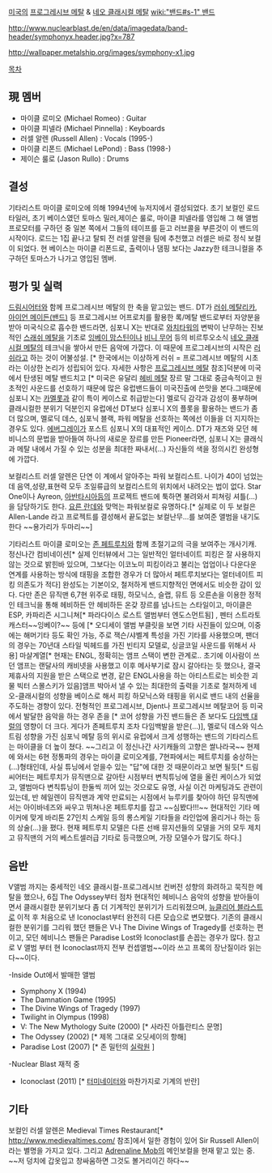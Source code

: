 [[미국]]의 [[프로그레시브 메탈]] & [[네오 클래시컬 메탈]] [[wiki:"밴드#s-1" 밴드]]

http://www.nuclearblast.de/en/data/imagedata/band-header/symphonyx.header.jpg?x=787

http://wallpaper.metalship.org/images/symphony-x1.jpg



[[목차]]

== 現 멤버 ==

* 마이클 로미오 (Michael Romeo) : Guitar
* 마이클 피넬라 (Michael Pinnella) : Keyboards
* 러셀 알렌 (Russell Allen) : Vocals (1995-)
* 마이클 리폰드 (Michael LePond) : Bass (1998-)
* 제이슨 룰로 (Jason Rullo) : Drums


== 결성 ==
기타리스트 마이클 로미오에 의해 1994년에 뉴저지에서 결성되었다. 초기 보컬인 로드 타일러, 초기 베이스였던 토마스 밀러,제이슨 룰로, 마이클 피넬라를 영입해 그 해 앨범 프로모터를 구하던 중 일본 쪽에서 그들의 테이프를 듣고 러브콜을 부른것이 이 밴드의 시작이다. 로드는 1집 끝나고 탈퇴 전 러셀 알렌을 팀에 추천했고 러셀은 바로 정식 보컬이 되었다. 현 베이스는 마이클 리폰드로, 출력이나 댐핑 보다는 Jazzy한 테크니컬을 추구하던 토마스가 나가고 영입된 멤버. 

== 평가 및 실력 ==
[[드림시어터]]와 함께 프로그레시브 메탈의 한 축을 맡고있는 밴드. DT가 [[러쉬]],[[메탈리카]],[[아이언 메이든(밴드)]] 등 프로그레시브 어프로치를 활용한 록/메탈 밴드로부터 자양분을 받아 미국식으로 흡수한 밴드라면, 심포니 X는 반대로 [[와치타워]]의 변박이 난무하는 진보적인 [[스래쉬 메탈]]을 기초로 [[잉베이 맘스틴]]이나 [[비니 무어]] 등의 비르투오소식 [[네오 클래시컬 메탈]]의 테크닉을 쌓아서 만든 음악에 가깝다. 이 때문에 프로그레시브의 시작은 [[러쉬]]라고 하는 것이 어불성설.  [* 한국에서는 이상하게 러쉬 = 프로그레시브 메탈의 시초라는 이상한 논리가 성립되어 있다. 자세한 사항은 [[프로그레시브 메탈]] 참조]덕분에 미국에서 탄생된 메탈 밴드치고 [* 미국은 유달리 [[헤비 메탈]] 장르 말 그대로 중금속적이고 원초적인 사운드를 선호하기 때문에 많은 유럽밴드들이 미국진출에 쓴맛을 본다.그때문에 심포니 X는 [[카멜롯]]과 같이 특이 케이스로 취급받는다] 멜로딕 감각과 감성이 풍부하며 클래시컬한 분위기 덕분인지 유럽에선 DT보다 심포니 X의 플롯을 활용하는 밴드가 좀 더 많으며, 멜로딕 데스, 심포닉 블랙, 파워 메탈을 선호하는 쪽에선 이들을 더 지지하는 경우도 있다. [[에버그레이]]가 포스트 심포니 X의 대표적인 케이스. DT가 재즈와 모던 헤비니스의 문법을 받아들여 하나의 새로운 장르를 만든 Pioneer라면, 심포니 X는 클래식과 메탈 내에서 가질 수 있는 성분을 최대한 짜내서(...) 자신들의 색을 정의시킨 완성형에 가깝다.

보컬리스트 러셀 알렌은 단연 이 계에서 알아주는 파워 보컬리스트. 나이가 40이 넘었는데 음역,성량,표현력 모두 초일류급의 보컬리스트의 위치에서 내려오는 법이 없다. Star One이나 Ayreon, [[아반타시아]]등의 프로젝트 밴드에 툭하면 불려와서 피쳐링 셔틀(...)을 담당하기도 한다. [[요른 란데]]와 맞먹는 파워보컬로 유명하다.[* 실제로 이 두 보컬은 Allen-Lande 라고 프로젝트를 결성해서 끝도없는 보컬난무...를 보여준 앨범을 내기도 한다 ~~용가리가 두마리~~]

기타리스트 마이클 로미오는 [[존 페트루치]]와 함께 초절기교의 극을 보여주는 개사기캐. 정신나간 컴비네이션[* 실제 인터뷰에서 그는 일반적인 얼터네이트 피킹은 잘 사용하지 않는 것으로 밝힌바 있으며, 그보다는 이코노미 피킹이라고 불리는 업업이나 다운다운 연계를 사용하는 방식에 태핑을 조합한 경우가 더 많아서 페트루치보다는 얼터네이트 피킹 의존도가 적다] 완성도는 기본이오, 철저하게 밴드지향적인 면에서도 비슷한 감이 있다. 다만 존은 뮤직맨 6,7현 위주로 태핑, 하모닉스, 슬랩, 뮤트 등 오른손을 이용한 정적인 테크닉을 통해 헤비하든 안 헤비하든 온갖 장르를 넘나드는 스타일이고, 마이클은 ESP, 카파리즌 시그니쳐[* 파라다이스 로스트 앨범부터 엔도스먼트됨] , 펜터 스트라토 캐스터~~잉베이?~~ 등에 [* 오디세이 앨범 부클릿을 보면 기타 사진들이 있으며, 이중에는 해머기타 등도 확인 가능, 주로 잭슨/샤벨계 특성을 가진 기타를 사용했으며, 팬더의 경우는 70년대 스타일 빅헤드를 가진 빈티지 모델로, 싱글코일 사운드를 위해서 사용] 마샬계열[* 현재는 ENGL, 정확히는 앰프 스택이 변한 관계로.. 초기에 이사람이 쓰던 앰프는 랜달사의 캐비넷을 사용했고 이후 메사부기로 잠시 갈아타는 듯 했으나, 결국 제휴사의 지원을 받은 스택으로 변경, 같은 ENGL사용을 하는 아티스트로는 비슷한 괴물 빅터 스몰스키가 있음]앰프 박아서 낼 수 있는 최대한의 출력을 기초로 철저하게 네오-클래시컬의 성향을 베이스로 해서 피킹 하모닉스와 태핑을 위시로 밴드 내의 선율을 주도하는 경향이 있다. 전형적인 프로그레시브, Djent나 프로그레시브 메탈코어 등 미국에서 발달한 음악을 하는 경우 존을 [* 코어 성향을 가진 밴드들은 존 보다도 [[다임백 대럴]]의 영향이 더 크다. 게다가 존페트루치 조차 다임백발을 받은(...)], 멜로딕 데스와 익스트림 성향을 가진 심포닉 메탈 등의 위시로 유럽에서 크게 성행하는 밴드의 기타리스트는 마이클을 더 높이 쳤다. ~~그리고 이 정신나간 사기캐들의 고향은 쌀나라국~~ 현제에 와서는 6현 정통파의 경우는 마이클 로미오계를, 7현파에서는 페트루치를 숭상하는(...)형태인데, 사실 튜닝에서 얻을수 있는 "답"에 대한 것 때문이라고 보면 될듯[* 드림씨어터는 페트루치가 뮤직맨으로 갈아탄 시점부터 변칙튜닝에 열을 올린 케이스가 되었고, 앨범마다 변칙튜닝이 한둘씩 끼어 있는 것으로도 유명, 사실 이건 마케팅과도 관련이 있는데, 반 헤일렌이 뮤직맨과 계약 만료되는 시점에서 뉴루키를 찾아야 하던 뮤직맨에서는 아이바네즈와 싸우고 뛰쳐나온 페트루치를 잡고 ~~심봤다!!!~~ 현대적인 기타 메이커에 맞게 바리톤 27인치 스케일 등의 롱스케일 기타들을 라인업에 올리거나 하는 등의 상술(...)을 폈다. 현재 페트루치 모델은 다른 선배 뮤지션들의 모델을 거의 모두 제치고 뮤직맨의 거의 베스트셀러급 기타로 등극했으며, 가장 모델수가 많기도 하다.] 
== 음반 ==
V앨범 까지는 중세적인 네오 클래시컬-프로그레시브 컨버전 성향의 화려하고 묵직한 메탈을 했으나, 6집 The Odyssey부터 점차 현대적인 헤비니스 음악의 성향을 받아들이면서 클래시컬한 분위기보다 좀 더 기계적인 분위기가 드리워졌으며, [[뉴클리어 블라스트]]로 이적 후 처음으로 낸 Iconoclast부터 완전히 다른 모습으로 변모했다. 기존의 클래시컬한 분위기를 그리워 했던 팬들은 V나 The Divine Wings of Tragedy를 선호하는 편이고, 모던 헤비니스 팬들은 Paradise Lost와 Iconoclast를 손꼽는 경우가 많다. 참고로 V 앨범 부터 현 Iconoclast까지 전부 컨셉앨범~~이라 쓰고 프록의 장난질이라 읽는다~~이다.


-Inside Out에서 발매한 앨범

* Symphony X (1994)
* The Damnation Game (1995)
* The Divine Wings of Tragedy (1997)
* Twilight in Olympus (1998)
* V: The New Mythology Suite (2000) [* 사라진 아틀란티스 문명]
* The Odyssey (2002) [* 제목 그대로 오딧세이의 항해]
* Paradise Lost	(2007) [* 존 밀턴의 [[실락원]] ]

-Nuclear Blast 재적 중
* Iconoclast (2011) [* [[터미네이터]]와 마찬가지로 기계의 반란]

{{{#!html
<iframe width="420" height="315" src="//www.youtube.com/embed/S2CISHqGzCg" frameborder="0" allowfullscreen></iframe>
}}}

{{{#!html
<iframe width="420" height="315" src="//www.youtube.com/embed/uw2HWwOM3zg" frameborder="0" allowfullscreen></iframe>
}}}

{{{#!html
<iframe width="420" height="315" src="//www.youtube.com/embed/JDH84xl1wp8" frameborder="0" allowfullscreen></iframe>
}}}

{{{#!html
<iframe width="420" height="315" src="//www.youtube.com/embed/39frVu8gijg" frameborder="0" allowfullscreen></iframe>
}}}


== 기타 ==

보컬인 러셀 알렌은 Medieval Times Restaurant[* http://www.medievaltimes.com/ 참조]에서 일한 경험이 있어 Sir Russell Allen이라는 별명을 가지고 있다. 그리고
[[Adrenaline Mob]]의 메인보컬을 현재 맡고 있는 중.
~~저 덩치에 갑옷입고 창싸움하면 그것도 볼거리이긴 하다~~
